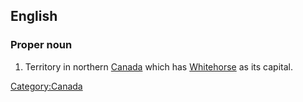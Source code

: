 ==English==

===Proper noun===
{{en-proper noun|sg=[[Yukon]] [[Territory]]}}

#Territory in northern [[Canada]] which has [[Whitehorse]] as its capital.

[[Category:Canada]]